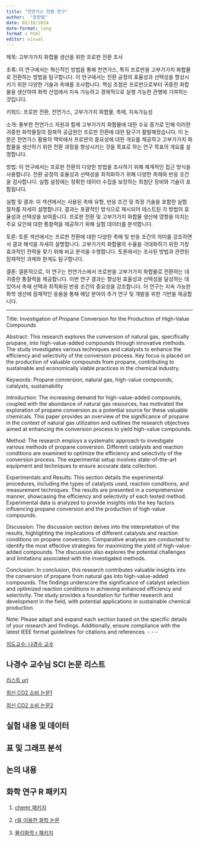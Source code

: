 ---
title: "천연가스 전환 연구"
author:  "장한빛"
date: 02/10/2024
date-format: long
format : html
editor: visual
---

제목: 고부가가치 화합물 생산을 위한 프로판 전환 조사

초록: 이 연구에서는 혁신적인 방법을 통해 천연가스, 특히 프로판을 고부가가치 화합물로 전환하는 방법을 탐구합니다. 이 연구에서는 전환 공정의 효율성과 선택성을 향상시키기 위한 다양한 기술과 촉매를 조사합니다. 핵심 초점은 프로판으로부터 귀중한 화합물을 생산하여 화학 산업에서 지속 가능하고 경제적으로 실행 가능한 관행에 기여하는 것입니다.

키워드: 프로판 전환, 천연가스, 고부가가치 화합물, 촉매, 지속가능성

소개: 풍부한 천연가스 자원과 함께 고부가가치 화합물에 대한 수요 증가로 인해 이러한 귀중한 화학물질의 잠재적 공급원인 프로판 전환에 대한 탐구가 활발해졌습니다. 이 논문은 천연가스 활용의 맥락에서 프로판의 중요성에 대한 개요를 제공하고 고부가가치 화합물을 생산하기 위한 전환 과정을 향상시키는 것을 목표로 하는 연구 목표의 개요를 설명합니다.    


방법: 이 연구에서는 프로판 전환의 다양한 방법을 조사하기 위해 체계적인 접근 방식을 사용합니다. 전환 공정의 효율성과 선택성을 최적화하기 위해 다양한 촉매와 반응 조건을 검사합니다. 실험 설정에는 정확한 데이터 수집을 보장하는 최첨단 장비와 기술이 포함됩니다.

실험 및 결과: 이 섹션에서는 사용된 촉매 유형, 반응 조건 및 측정 기술을 포함한 실험 절차를 자세히 설명합니다. 결과는 포괄적인 방식으로 제시되어 테스트된 각 방법의 효율성과 선택성을 보여줍니다. 프로판 전환 및 고부가가치 화합물 생산에 영향을 미치는 주요 요인에 대한 통찰력을 제공하기 위해 실험 데이터를 분석합니다.

토론: 토론 섹션에서는 프로판 전환에 대한 다양한 촉매 및 반응 조건의 의미를 강조하면서 결과 해석을 자세히 설명합니다. 고부가가치 화합물의 수율을 극대화하기 위한 가장 효과적인 전략을 찾기 위해 비교 분석을 수행합니다. 토론에서는 조사된 방법과 관련된 잠재적인 과제와 한계도 탐구합니다.  

결론: 결론적으로, 이 연구는 천연가스에서 프로판을 고부가가치 화합물로 전환하는 데 귀중한 통찰력을 제공합니다. 이번 연구 결과는 향상된 효율성과 선택성을 달성하는 데 있어서 촉매 선택과 최적화된 반응 조건의 중요성을 강조합니다. 이 연구는 지속 가능한 화학 생산에 잠재적인 응용을 통해 해당 분야의 추가 연구 및 개발을 위한 기반을 제공합니다.

- - -

Title: Investigation of Propane Conversion for the Production of High-Value Compounds

Abstract: This research explores the conversion of natural gas, specifically propane, into high-value-added compounds through innovative methods. The study investigates various techniques and catalysts to enhance the efficiency and selectivity of the conversion process. Key focus is placed on the production of valuable compounds from propane, contributing to sustainable and economically viable practices in the chemical industry.

Keywords: Propane conversion, natural gas, high-value compounds, catalysts, sustainability

Introduction: The increasing demand for high-value-added compounds, coupled with the abundance of natural gas resources, has motivated the exploration of propane conversion as a potential source for these valuable chemicals. This paper provides an overview of the significance of propane in the context of natural gas utilization and outlines the research objectives aimed at enhancing the conversion process to yield high-value compounds.

Method: The research employs a systematic approach to investigate various methods of propane conversion. Different catalysts and reaction conditions are examined to optimize the efficiency and selectivity of the conversion process. The experimental setup involves state-of-the-art equipment and techniques to ensure accurate data collection.

Experimentals and Results: This section details the experimental procedures, including the types of catalysts used, reaction conditions, and measurement techniques. The results are presented in a comprehensive manner, showcasing the efficiency and selectivity of each tested method. Experimental data is analyzed to provide insights into the key factors influencing propane conversion and the production of high-value compounds.

Discussion: The discussion section delves into the interpretation of the results, highlighting the implications of different catalysts and reaction conditions on propane conversion. Comparative analyses are conducted to identify the most effective strategies for maximizing the yield of high-value-added compounds. The discussion also explores the potential challenges and limitations associated with the investigated methods.

Conclusion: In conclusion, this research contributes valuable insights into the conversion of propane from natural gas into high-value-added compounds. The findings underscore the significance of catalyst selection and optimized reaction conditions in achieving enhanced efficiency and selectivity. The study provides a foundation for further research and development in the field, with potential applications in sustainable chemical production.

Note: Please adapt and expand each section based on the specific details of your research and findings. Additionally, ensure compliance with the latest IEEE format guidelines for citations and references.
- - -

[지도교수: 나경수 교수](https://nanocatalystlab.wixsite.com/nanocatalystlab)




## 나경수 교수님 SCI 논문 리스트

[리스트 url](https://www.webofscience.com/wos/author/record/AAQ-7708-2020)

[최신 CO2 소비 논문1](https://www.mdpi.com/2073-4344/9/11/885)  

[최신 CO2 소비 논문2](https://pubs.acs.org/doi/abs/10.1021/cs500784v)


## 실험 내용 및 데이터


## 표 및 그래프 분석


## 논의 내용



## 화학 연구 R 패키지

1. [chemr 패키지]("https://github.com/paleolimbot/chemr")

2. [r을 이용한 화학 논문]("https://cran.r-project.org/doc/Rnews/Rnews_2006-3.pdf")

3. [물리화학 r 패키지]("https://cran.r-project.org/web/views/ChemPhys.html")